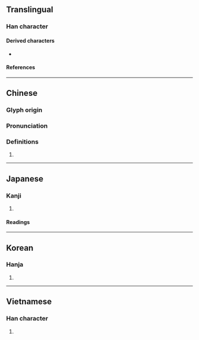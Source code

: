{{also|鬣}}
{{character info}}
==Translingual==

===Han character===
{{Han char|rn=47|rad=巛|as=12|sn=15|four=|canj=VVWKV|ids=⿳巛龱⿲⿺𠄌⺀⿺𠄌⺀㇂}}

====Derived characters====
* {{l|mul|[[臘]], [[蠟]], [[獵]], [[邋]], [[鑞]], [[儠]], [[鬣]], [[䁽]], [[𡂏]], [[𧭞]], [[𪙷]], [[𫿢]], [[𥀰]]}}

====References====
{{Han ref|kx=0324.220|dkj=08702|dj=0625.160|hdz=21098.180|uh=5DE4}}

----

==Chinese==
{{zh-forms}}

===Glyph origin===
{{Han etym}}

===Pronunciation===
{{zh-pron
|m=liè
|c=lip6
|mc=y
|oc=y
|ma=
|cat=n
}}

===Definitions===
{{zh-hanzi}}

# {{zh-alt-form|鬣|[[mane]]; [[stiff]] [[hair]]s; [[bristle]]s; [[dorsal]] [[fin]]s}}

----

==Japanese==
{{ja-kanji forms|鼡|巤}}

===Kanji===
{{ja-kanji|grade=9|rs=巛12|shin=鼡}}

# {{rfdef|ja|sort=巛12}}

====Readings====
{{ja-readings
|goon=りょう<れふ
|kanon=りょう<れふ
|kun=たてがみ-, もと-
}}

----

==Korean==

===Hanja===
{{ko-hanja|hangeul=[[렵]]>[[엽]]|eumhun=|rv=ryeop>yeop|mr=ryŏp>yŏp|y=lyep>yep}}

# {{rfdef|ko|sort=巛12}}

----

==Vietnamese==

===Han character===
{{vi-readings|rs=巛12|reading=liệp}}

# {{rfdef|vi|sort=巛12}}